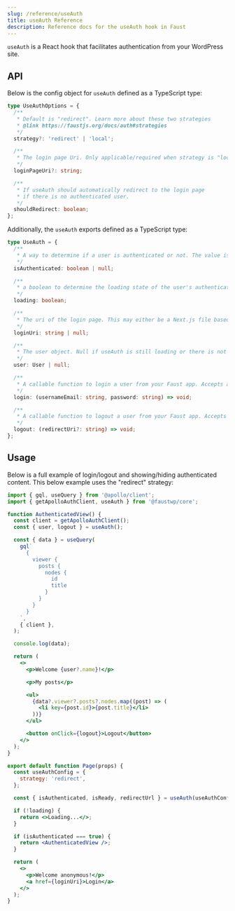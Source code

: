 ```yaml
---
slug: /reference/useAuth
title: useAuth Reference
description: Reference docs for the useAuth hook in Faust
---
```


`useAuth` is a React hook that facilitates authentication from your WordPress site.

## API

Below is the config object for `useAuth` defined as a TypeScript type:

```ts
type UseAuthOptions = {
  /**
   * Default is "redirect". Learn more about these two strategies
   * @link https://faustjs.org/docs/auth#strategies
   */
  strategy?: 'redirect' | 'local';

  /**
   * The login page Uri. Only applicable/required when strategy is "local".
   */
  loginPageUri?: string;

  /**
   * If useAuth should automatically redirect to the login page
   * if there is no authenticated user.
   */
  shouldRedirect: boolean;
};
```

Additionally, the `useAuth` exports defined as a TypeScript type:

```ts
type UseAuth = {
  /**
   * A way to determine if a user is authenticated or not. The value is `null` by default, and then changes to a boolean once the state is determined.
   */
  isAuthenticated: boolean | null;

  /**
   * a boolean to determine the loading state of the user's authentication state.
   */
  loading: boolean;

  /**
   * The uri of the login page. This may either be a Next.js file based page or a login page on the WordPress backend based on your strategy.
   */
  loginUri: string | null;

  /**
   * The user object. Null if useAuth is still loading or there is not an authenticated user.
   */
  user: User | null;

  /**
   * A callable function to login a user from your Faust app. Accepts a parameter of either username/email, and password.
   */
  login: (usernameEmail: string, password: string) => void;

  /**
   * A callable function to logout a user from your Faust app. Accepts an optional uri parameter to redirect after logout.
   */
  logout: (redirectUri?: string) => void;
};
```

## Usage

Below is a full example of login/logout and showing/hiding authenticated content. This below example uses the "redirect" strategy:

```jsx
import { gql, useQuery } from '@apollo/client';
import { getApolloAuthClient, useAuth } from '@faustwp/core';

function AuthenticatedView() {
  const client = getApolloAuthClient();
  const { user, logout } = useAuth();

  const { data } = useQuery(
    gql`
      {
        viewer {
          posts {
            nodes {
              id
              title
            }
          }
        }
      }
    `,
    { client },
  );

  console.log(data);

  return (
    <>
      <p>Welcome {user?.name}!</p>

      <p>My posts</p>

      <ul>
        {data?.viewer?.posts?.nodes.map((post) => (
          <li key={post.id}>{post.title}</li>
        ))}
      </ul>

      <button onClick={logout}>Logout</button>
    </>
  );
}

export default function Page(props) {
  const useAuthConfig = {
    strategy: 'redirect',
  };

  const { isAuthenticated, isReady, redirectUrl } = useAuth(useAuthConfig);

  if (!loading) {
    return <>Loading...</>;
  }

  if (isAuthenticated === true) {
    return <AuthenticatedView />;
  }

  return (
    <>
      <p>Welcome anonymous!</p>
      <a href={loginUri}>Login</a>
    </>
  );
}
```
